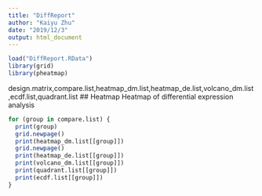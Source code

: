 ```yaml
---
title: "DiffReport"
author: "Kaiyu Zhu"
date: "2019/12/3"
output: html_document
---
```


```r
load("DiffReport.RData")
library(grid)
library(pheatmap)
```
design.matrix,compare.list,heatmap_dm.list,heatmap_de.list,volcano_dm.list,ecdf.list,quadrant.list
## Heatmap
  Heatmap of differential expression analysis
```r
for (group in compare.list) {
  print(group)
  grid.newpage()
  print(heatmap_dm.list[[group]])
  grid.newpage()
  print(heatmap_de.list[[group]]) 
  print(volcano_dm.list[[group]])
  print(quadrant.list[[group]])
  print(ecdf.list[[group]])
}
```